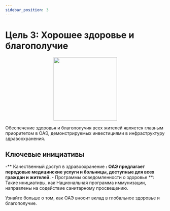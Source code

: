 ```yaml
---
sidebar_position: 3
---
```


# Цель 3: Хорошее здоровье и благополучие

<p align="center"><img src="https://www.un.org/sustainabledevelopment/wp-content/uploads/2019/08/E-Goal-03-1024x1024.png" width="200" height="200"/></p>

Обеспечение здоровья и благополучия всех жителей является главным приоритетом в ОАЭ, демонстрируемых инвестициями в инфраструктуру здравоохранения.

## Ключевые инициативы

-** Качественный доступ в здравоохранение **: ОАЭ предлагает передовые медицинские услуги и больницы, доступные для всех граждан и жителей.
-** Программы осведомленности о здоровье **: Такие инициативы, как Национальная программа иммунизации, направлены на содействие санитарному просвещению.

Узнайте больше о том, как ОАЭ вносит вклад в глобальное здоровье и благополучие.